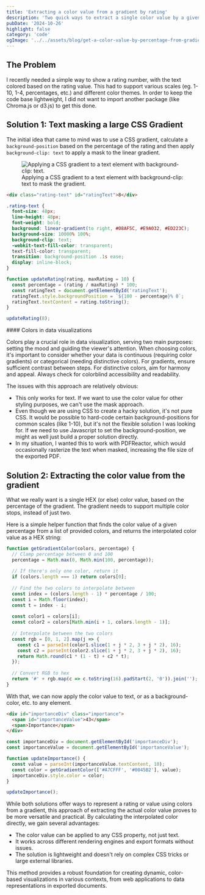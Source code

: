 ```yaml
---
title: 'Extracting a color value from a gradient by rating'
description: 'Two quick ways to extract a single color value by a given percentage from a gradient.'
pubDate: '2024-10-26'
highlight: false
category: 'code'
ogImage: '../../assets/blog/get-a-color-value-by-percentage-from-gradient/og-image.png'
---
```



## The Problem

I recently needed a simple way to show a rating number, with the text colored based on the rating value. This had to support various scales (eg. 1-10, 1-4, percentages, etc.) and different color themes. In order to keep the code base lightweight, I did not want to import another package (like Chroma.js or d3.js) to get this done.


## Solution 1: Text masking a large CSS Gradient

The initial idea that came to mind was to use a CSS gradient, calculate a `background-position` based on the percentage of the rating and then apply `background-clip: text` to apply a mask to the linear gradient.

<figure>
  <Image
    src={figureTextMask}
    alt="Applying a CSS gradient to a text element with background-clip: text."
    widths={[320, 640, 960, 1024, 1360]}
    sizes="(max-width: 320px) 300px, (max-width: 540px) 90vw, (max-width: 768px) 90vw, (max-width: 1024px) 680px, 680px"
  />
  <figcaption>Applying a CSS gradient to a text element with background-clip: text to mask the gradient.</figcaption>
</figure>

```html
<div class="rating-text" id="ratingText">8</div>
```

```css
.rating-text {
  font-size: 48px;
  line-height: 48px;
  font-weight: bold;
  background: linear-gradient(to right, #08AF5C, #E9A032, #ED223C);
  background-size: 10000% 100%;
  background-clip: text;
  -webkit-text-fill-color: transparent;
  text-fill-color: transparent;
  transition: background-position .1s ease;
  display: inline-block;
}
```

```js
function updateRating(rating, maxRating = 10) {
  const percentage = (rating / maxRating) * 100;
  const ratingText = document.getElementById('ratingText');
  ratingText.style.backgroundPosition = `${100 - percentage}% 0`;
  ratingText.textContent = rating.toString();
}

updateRating(8);
```

<div set:html={exampleHTML} class="example" />

<aside class="right">
  #### Colors in data visualizations

  Colors play a crucial role in data visualization, serving two main purposes: setting the mood and guiding the viewer's attention. When choosing colors, it's important to consider whether your data is continuous (requiring color gradients) or categorical (needing distinctive colors). For gradients, ensure sufficient contrast between steps. For distinctive colors, aim for harmony and appeal. Always check for colorblind accessibility and readability.
</aside>

The issues with this approach are relatively obvious:

- This only works for text. If we want to use the color value for other styling purposes, we can't use the mask approach.
- Even though we are using CSS to create a hacky solution, it's not pure CSS. It would be possible to hard-code certain background-positions for common scales (like 1-10), but it's not the flexible solution I was looking for. If we need to use Javascript to set the background-position, we might as well just build a proper solution directly.
- In my situation, I wanted this to work with <span title="Engine to convert HTML to PDF in web applications" class="tooltip">PDFReactor</span>, which would occasionally rasterize the text when masked, increasing the file size of the exported PDF.


## Solution 2: Extracting the color value from the gradient

What we really want is a single HEX (or else) color value, based on the percentage of the gradient. The gradient needs to support multiple color stops, instead of just two.

Here is a simple helper function that finds the color value of a given percentage from a list of provided colors, and returns the interpolated color value as a HEX string:

```js
function getGradientColor(colors, percentage) {
  // Clamp percentage between 0 and 100
  percentage = Math.max(0, Math.min(100, percentage));
  
  // If there's only one color, return it
  if (colors.length === 1) return colors[0];
  
  // Find the two colors to interpolate between
  const index = (colors.length - 1) * percentage / 100;
  const i = Math.floor(index);
  const t = index - i;
  
  const color1 = colors[i];
  const color2 = colors[Math.min(i + 1, colors.length - 1)];
  
  // Interpolate between the two colors
  const rgb = [0, 1, 2].map(j => {
    const c1 = parseInt(color1.slice(1 + j * 2, 3 + j * 2), 16);
    const c2 = parseInt(color2.slice(1 + j * 2, 3 + j * 2), 16);
    return Math.round(c1 * (1 - t) + c2 * t);
  });
  
  // Convert RGB to hex
  return '#' + rgb.map(c => c.toString(16).padStart(2, '0')).join('');
}
```

With that, we can now apply the color value to text, or as a background-color, etc. to any element.

```html
<div id="importanceDiv" class="importance">
  <span id="importanceValue">43</span>
  <span>Importance</span>
</div>
```

```js
const importanceDiv = document.getElementById('importanceDiv');
const importanceValue = document.getElementById('importanceValue');

function updateImportance() {
  const value = parseInt(importanceValue.textContent, 10);
  const color = getGradientColor(['#A7CFFF', '#0045B2'], value);
  importanceDiv.style.color = color;
}

updateImportance();
```

<div set:html={exampleColorFunctionHTML} class="example" />

While both solutions offer ways to represent a rating or value using colors from a gradient, this approach of extracting the actual color value proves to be more versatile and practical. By calculating the interpolated color directly, we gain several advantages:

- The color value can be applied to any CSS property, not just text.
- It works across different rendering engines and export formats without issues.
- The solution is lightweight and doesn't rely on complex CSS tricks or large external libraries.

This method provides a robust foundation for creating dynamic, color-based visualizations in various contexts, from web applications to data representations in exported documents.
